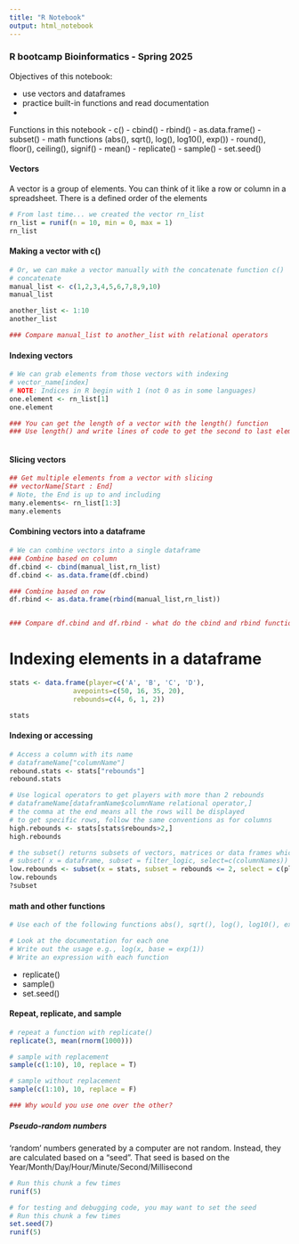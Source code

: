 ```yaml
---
title: "R Notebook"
output: html_notebook
---
```


### R bootcamp Bioinformatics - Spring 2025

Objectives of this notebook: 

- use vectors and dataframes
- practice built-in functions and read documentation
- 

Functions in this notebook
- c()
- cbind()
- rbind()
- as.data.frame()
- subset()
- math functions (abs(), sqrt(), log(), log10(), exp())
- round(), floor(), ceiling(), signif()
- mean()
- replicate()
- sample()
- set.seed()

#### Vectors
A vector is a group of elements. You can think of it like a row or column in a spreadsheet. There is a defined order of the elements
```r
# From last time... we created the vector rn_list
rn_list = runif(n = 10, min = 0, max = 1)
rn_list
```

#### Making a vector with c()
```r
# Or, we can make a vector manually with the concatenate function c()
# concatenate 
manual_list <- c(1,2,3,4,5,6,7,8,9,10)
manual_list

another_list <- 1:10
another_list

### Compare manual_list to another_list with relational operators


```

#### Indexing vectors
```r
# We can grab elements from those vectors with indexing
# vector_name[index]
# NOTE: Indices in R begin with 1 (not 0 as in some languages)
one.element <- rn_list[1]
one.element

### You can get the length of a vector with the length() function
### Use length() and write lines of code to get the second to last element in the vector manual_list



```

#### Slicing vectors
```r
## Get multiple elements from a vector with slicing
## vectorName[Start : End]
# Note, the End is up to and including
many.elements<- rn_list[1:3]
many.elements
```

#### Combining vectors into a dataframe
```r
# We can combine vectors into a single dataframe
### Combine based on column
df.cbind <- cbind(manual_list,rn_list)
df.cbind <- as.data.frame(df.cbind)

### Combine based on row
df.rbind <- as.data.frame(rbind(manual_list,rn_list))


### Compare df.cbind and df.rbind - what do the cbind and rbind functions do?

```

# Indexing elements in a dataframe
```r
stats <- data.frame(player=c('A', 'B', 'C', 'D'),
                avepoints=c(50, 16, 35, 20),
                rebounds=c(4, 6, 1, 2))

stats
```

#### Indexing or accessing 
```r
# Access a column with its name
# dataframeName["columnName"]
rebound.stats <- stats["rebounds"]
rebound.stats

# Use logical operators to get players with more than 2 rebounds
# dataframeName[dataframName$columnName relational operator,]
# the comma at the end means all the rows will be displayed
# to get specific rows, follow the same conventions as for columns
high.rebounds <- stats[stats$rebounds>2,]
high.rebounds

# the subset() returns subsets of vectors, matrices or data frames which meet conditions
# subset( x = dataframe, subset = filter_logic, select=c(columnNames))
low.rebounds <- subset(x = stats, subset = rebounds <= 2, select = c(player,avepoints))
low.rebounds
?subset
```
#### math and other functions
```r
# Use each of the following functions abs(), sqrt(), log(), log10(), exp(), round(), floor(), ceiling(), signif(), mean()

# Look at the documentation for each one
# Write out the usage e.g., log(x, base = exp(1))
# Write an expression with each function

```

- replicate()
- sample()
- set.seed()

#### Repeat, replicate, and sample
```r
# repeat a function with replicate()
replicate(3, mean(rnorm(1000)))

```

```r
# sample with replacement
sample(c(1:10), 10, replace = T)

# sample without replacement
sample(c(1:10), 10, replace = F)

### Why would you use one over the other?

```

##### Pseudo-random numbers
'random' numbers generated by a computer are not random. Instead, they are calculated based on a "seed". That seed is based on the Year/Month/Day/Hour/Minute/Second/Millisecond

```r
# Run this chunk a few times
runif(5)
```

```r
# for testing and debugging code, you may want to set the seed
# Run this chunk a few times
set.seed(7)
runif(5)
```

